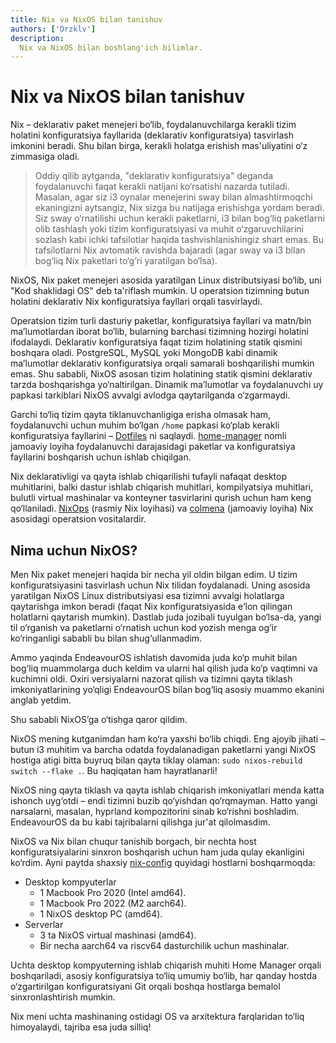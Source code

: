 ```yaml
---
title: Nix va NixOS bilan tanishuv
authors: ['Orzklv']
description:
  Nix va NixOS bilan boshlang'ich bilimlar.  
---
```


# Nix va NixOS bilan tanishuv

Nix – deklarativ paket menejeri bo‘lib, foydalanuvchilarga kerakli tizim holatini konfiguratsiya fayllarida (deklarativ konfiguratsiya) tasvirlash imkonini beradi. Shu bilan birga, kerakli holatga erishish mas'uliyatini o‘z zimmasiga oladi.

> Oddiy qilib aytganda, "deklarativ konfiguratsiya" deganda foydalanuvchi faqat kerakli natijani ko‘rsatishi nazarda tutiladi. Masalan, agar siz i3 oynalar menejerini sway bilan almashtirmoqchi ekaningizni aytsangiz, Nix sizga bu natijaga erishishga yordam beradi. Siz sway o‘rnatilishi uchun kerakli paketlarni, i3 bilan bog‘liq paketlarni olib tashlash yoki tizim konfiguratsiyasi va muhit o‘zgaruvchilarini sozlash kabi ichki tafsilotlar haqida tashvishlanishingiz shart emas. Bu tafsilotlarni Nix avtomatik ravishda bajaradi (agar sway va i3 bilan bog‘liq Nix paketlari to‘g‘ri yaratilgan bo‘lsa).

NixOS, Nix paket menejeri asosida yaratilgan Linux distributsiyasi bo‘lib, uni "Kod shaklidagi OS" deb ta'riflash mumkin. U operatsion tizimning butun holatini deklarativ Nix konfiguratsiya fayllari orqali tasvirlaydi.

Operatsion tizim turli dasturiy paketlar, konfiguratsiya fayllari va matn/bin ma’lumotlardan iborat bo‘lib, bularning barchasi tizimning hozirgi holatini ifodalaydi. Deklarativ konfiguratsiya faqat tizim holatining statik qismini boshqara oladi. PostgreSQL, MySQL yoki MongoDB kabi dinamik ma’lumotlar deklarativ konfiguratsiya orqali samarali boshqarilishi mumkin emas. Shu sababli, NixOS asosan tizim holatining statik qismini deklarativ tarzda boshqarishga yo‘naltirilgan. Dinamik ma’lumotlar va foydalanuvchi uy papkasi tarkiblari NixOS avvalgi avlodga qaytarilganda o‘zgarmaydi.

Garchi to‘liq tizim qayta tiklanuvchanligiga erisha olmasak ham, foydalanuvchi uchun muhim bo‘lgan `/home` papkasi ko‘plab kerakli konfiguratsiya fayllarini – [Dotfiles](https://wiki.archlinux.org/title/Dotfiles) ni saqlaydi. [home-manager](https://github.com/nix-community/home-manager) nomli jamoaviy loyiha foydalanuvchi darajasidagi paketlar va konfiguratsiya fayllarini boshqarish uchun ishlab chiqilgan.

Nix deklarativligi va qayta ishlab chiqarilishi tufayli nafaqat desktop muhitlarini, balki dastur ishlab chiqarish muhitlari, kompilyatsiya muhitlari, bulutli virtual mashinalar va konteyner tasvirlarini qurish uchun ham keng qo‘llaniladi. [NixOps](https://github.com/NixOS/nixops) (rasmiy Nix loyihasi) va [colmena](https://github.com/zhaofengli/colmena) (jamoaviy loyiha) Nix asosidagi operatsion vositalardir.

## Nima uchun NixOS?

Men Nix paket menejeri haqida bir necha yil oldin bilgan edim. U tizim konfiguratsiyasini tasvirlash uchun Nix tilidan foydalanadi. Uning asosida yaratilgan NixOS Linux distributsiyasi esa tizimni avvalgi holatlarga qaytarishga imkon beradi (faqat Nix konfiguratsiyasida e’lon qilingan holatlarni qaytarish mumkin). Dastlab juda jozibali tuyulgan bo‘lsa-da, yangi til o‘rganish va paketlarni o‘rnatish uchun kod yozish menga og‘ir ko‘ringanligi sababli bu bilan shug‘ullanmadim.

Ammo yaqinda EndeavourOS ishlatish davomida juda ko‘p muhit bilan bog‘liq muammolarga duch keldim va ularni hal qilish juda ko‘p vaqtimni va kuchimni oldi. Oxiri versiyalarni nazorat qilish va tizimni qayta tiklash imkoniyatlarining yo‘qligi EndeavourOS bilan bog‘liq asosiy muammo ekanini anglab yetdim.

Shu sababli NixOS’ga o‘tishga qaror qildim.

NixOS mening kutganimdan ham ko‘ra yaxshi bo‘lib chiqdi. Eng ajoyib jihati – butun i3 muhitim va barcha odatda foydalanadigan paketlarni yangi NixOS hostiga atigi bitta buyruq bilan qayta tiklay olaman: `sudo nixos-rebuild switch --flake .`. Bu haqiqatan ham hayratlanarli!

NixOS ning qayta tiklash va qayta ishlab chiqarish imkoniyatlari menda katta ishonch uyg‘otdi – endi tizimni buzib qo‘yishdan qo‘rqmayman. Hatto yangi narsalarni, masalan, hyprland kompozitorini sinab ko‘rishni boshladim. EndeavourOS da bu kabi tajribalarni qilishga jur'at qilolmasdim.

NixOS va Nix bilan chuqur tanishib borgach, bir nechta host konfiguratsiyalarini sinxron boshqarish uchun ham juda qulay ekanligini ko‘rdim. Ayni paytda shaxsiy [nix-config](https://github.com/ryan4yin/nix-config) quyidagi hostlarni boshqarmoqda:

* Desktop kompyuterlar
  * 1 Macbook Pro 2020 (Intel amd64).
  * 1 Macbook Pro 2022 (M2 aarch64).
  * 1 NixOS desktop PC (amd64).
* Serverlar
  * 3 ta NixOS virtual mashinasi (amd64).
  * Bir necha aarch64 va riscv64 dasturchilik uchun mashinalar.

Uchta desktop kompyuterning ishlab chiqarish muhiti Home Manager orqali boshqariladi, asosiy konfiguratsiya to‘liq umumiy bo‘lib, har qanday hostda o‘zgartirilgan konfiguratsiyani Git orqali boshqa hostlarga bemalol sinxronlashtirish mumkin.

Nix meni uchta mashinaning ostidagi OS va arxitektura farqlaridan to‘liq himoyalaydi, tajriba esa juda silliq!
